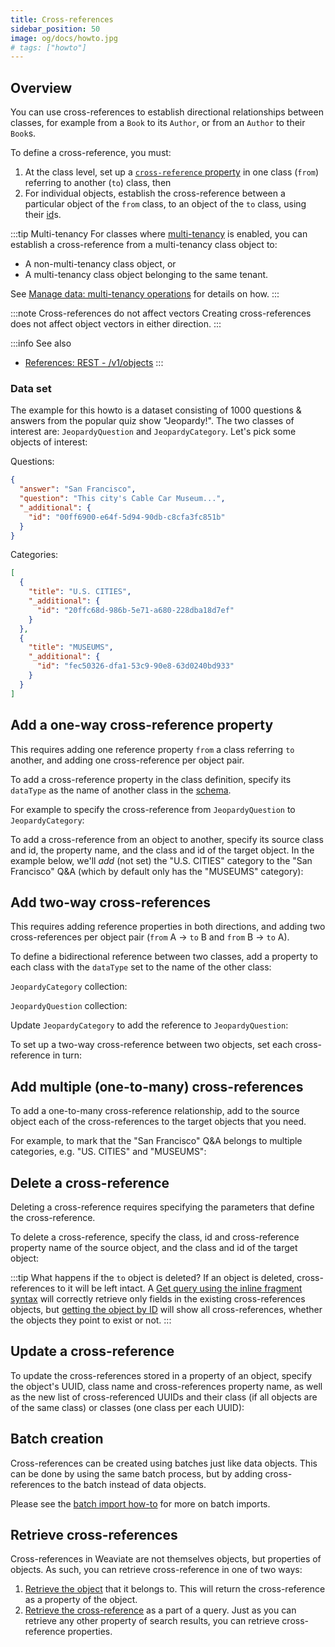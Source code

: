 ```yaml
---
title: Cross-references
sidebar_position: 50
image: og/docs/howto.jpg
# tags: ["howto"]
---
```





## Overview

You can use cross-references to establish directional relationships between classes, for example from a `Book` to its `Author`, or from an `Author` to their `Book`s.

To define a cross-reference, you must:
1. At the class level, set up a [`cross-reference` property](../config-refs/datatypes.md#datatype-cross-reference) in one class (`from`) referring to another (`to`) class, then
2. For individual objects, establish the cross-reference between a particular object of the `from` class, to an object of the `to` class, using their [id](../api/graphql/additional-properties.md#id)s.

:::tip Multi-tenancy
For classes where [multi-tenancy](../concepts/data.md#multi-tenancy) is enabled, you can establish a cross-reference from a multi-tenancy class object to:
- A non-multi-tenancy class object, or
- A multi-tenancy class object belonging to the same tenant.

See [Manage data: multi-tenancy operations](./multi-tenancy.md#cross-references) for details on how.
:::

:::note Cross-references do not affect vectors
Creating cross-references does not affect object vectors in either direction.
:::

:::info See also
- [References: REST - /v1/objects](../api/rest/objects.md#cross-references)
:::


### Data set

<!-- Commented this out for now as the package is unofficial -->
<!-- (available in the [weaviate-demo-datasets](https://pypi.org/project/weaviate-demo-datasets/) Python package) -->

The example for this howto is a dataset consisting of 1000 questions & answers from the popular quiz show "Jeopardy!". The two classes of interest are: `JeopardyQuestion` and `JeopardyCategory`. Let's pick some objects of interest:

Questions:

```json
{
  "answer": "San Francisco",
  "question": "This city's Cable Car Museum...",
  "_additional": {
    "id": "00ff6900-e64f-5d94-90db-c8cfa3fc851b"
  }
}
```

Categories:

```json
[
  {
    "title": "U.S. CITIES",
    "_additional": {
      "id": "20ffc68d-986b-5e71-a680-228dba18d7ef"
    }
  },
  {
    "title": "MUSEUMS",
    "_additional": {
      "id": "fec50326-dfa1-53c9-90e8-63d0240bd933"
    }
  }
]
```


## Add a one-way cross-reference property

This requires adding one reference property `from` a class referring `to` another, and adding one cross-reference per object pair.

To add a cross-reference property in the class definition, specify its `dataType` as the name of another class in the [schema](../tutorials/schema.md).

For example to specify the cross-reference from `JeopardyQuestion` to `JeopardyCategory`:

<FilteredTextBlock
  text={PyCode}
  startMarker="# CrossRefDefinition"
  endMarker="# END CrossRefDefinition"
  language="py"
/>

To add a cross-reference from an object to another, specify its source class and id, the property name, and the class and id of the target object. In the example below, we'll _add_ (not set) the "U.S. CITIES" category to the "San Francisco" Q&A (which by default only has the "MUSEUMS" category):

<Tabs groupId="languages">
  <TabItem value="py" label="Python (v4)">
    <FilteredTextBlock
      text={PyCode}
      startMarker="# OneWay Python"
      endMarker="# END OneWay Python"
      language="py"
    />
  </TabItem>

  <TabItem value="py3" label="Python (v3)">
    <FilteredTextBlock
      text={PyCodeV3}
      startMarker="# OneWay Python"
      endMarker="# END OneWay Python"
      language="py"
    />
  </TabItem>

  <TabItem value="js" label="JavaScript/TypeScript">
    <FilteredTextBlock
      text={TSCode}
      startMarker="// OneWay TS"
      endMarker="// END OneWay TS"
      language="ts"
    />
  </TabItem>

  <TabItem value="java" label="Java">
    <FilteredTextBlock
      text={JavaCode}
      startMarker="// OneWay Java"
      endMarker="// END OneWay Java"
      language="java"
    />
  </TabItem>

  <TabItem value="go" label="Go">
    <FilteredTextBlock
      text={GoCode}
      startMarker="// OneWay Go"
      endMarker="// END OneWay Go"
      language="go"
    />
  </TabItem>
</Tabs>


## Add two-way cross-references

This requires adding reference properties in both directions, and adding two cross-references per object pair (`from` A -> `to` B and `from` B -> `to` A).

To define a bidirectional reference between two classes, add a property to each class with the `dataType` set to the name of the other class:

`JeopardyCategory` collection:
<FilteredTextBlock
  text={PyCode}
  startMarker="# START Collections TwoWay Category1"
  endMarker="# END Collections TwoWay Category1"
  language="python"
/>


`JeopardyQuestion` collection:
<FilteredTextBlock
  text={PyCode}
  startMarker="# START Collections TwoWay Question"
  endMarker="# END Collections TwoWay Question"
  language="python"
/>

Update `JeopardyCategory` to add the reference to `JeopardyQuestion`:
<FilteredTextBlock
  text={PyCode}
  startMarker="# START Collections TwoWay Category2"
  endMarker="# END Collections TwoWay Category2"
  language="python"
/>


To set up a two-way cross-reference between two objects, set each cross-reference in turn:

<Tabs groupId="languages">
  <TabItem value="py" label="Python (v4)">
    <FilteredTextBlock
      text={PyCode}
      startMarker="# TwoWay Python"
      endMarker="# END TwoWay Python"
      language="py"
    />
  </TabItem>

  <TabItem value="py3" label="Python (v3)">
    <FilteredTextBlock
      text={PyCodeV3}
      startMarker="# TwoWay Python"
      endMarker="# END TwoWay Python"
      language="py"
    />
  </TabItem>

  <TabItem value="js" label="JavaScript/TypeScript">
    <FilteredTextBlock
      text={TSCode}
      startMarker="// TwoWay TS"
      endMarker="// END TwoWay TS"
      language="ts"
    />
  </TabItem>

  <TabItem value="java" label="Java">
    <FilteredTextBlock
      text={JavaCode}
      startMarker="// TwoWay Java"
      endMarker="// END TwoWay Java"
      language="java"
    />
  </TabItem>

  <TabItem value="go" label="Go">
    <FilteredTextBlock
      text={GoCode}
      startMarker="// TwoWay Go"
      endMarker="// END TwoWay Go"
      language="go"
    />
  </TabItem>
</Tabs>


## Add multiple (one-to-many) cross-references

To add a one-to-many cross-reference relationship, add to the source object each of the cross-references to the target objects that you need.

For example, to mark that the "San Francisco" Q&A belongs to multiple categories, e.g. "US. CITIES" and "MUSEUMS":

<Tabs groupId="languages">
  <TabItem value="py" label="Python (v4)">
    <FilteredTextBlock
      text={PyCode}
      startMarker="# Multiple Python"
      endMarker="# END Multiple Python"
      language="py"
    />
  </TabItem>

  <TabItem value="py3" label="Python (v3)">
    <FilteredTextBlock
      text={PyCodeV3}
      startMarker="# Multiple Python"
      endMarker="# END Multiple Python"
      language="py"
    />
  </TabItem>

  <TabItem value="js" label="JavaScript/TypeScript">
    <FilteredTextBlock
      text={TSCode}
      startMarker="// Multiple TS"
      endMarker="// END Multiple TS"
      language="ts"
    />
  </TabItem>

  <TabItem value="java" label="Java">
    <FilteredTextBlock
      text={JavaCode}
      startMarker="// Multiple Java"
      endMarker="// END Multiple Java"
      language="java"
    />
  </TabItem>

  <TabItem value="go" label="Go">
    <FilteredTextBlock
      text={GoCode}
      startMarker="// Multiple Go"
      endMarker="// END Multiple Go"
      language="go"
    />
  </TabItem>
</Tabs>


## Delete a cross-reference

Deleting a cross-reference requires specifying the parameters that define the cross-reference.

To delete a cross-reference, specify the class, id and cross-reference property name of the source object, and the class and id of the target object:

<Tabs groupId="languages">
  <TabItem value="py" label="Python (v4)">
    <FilteredTextBlock
      text={PyCode}
      startMarker="# Delete Python"
      endMarker="# END Delete Python"
      language="py"
    />
  </TabItem>

  <TabItem value="py3" label="Python (v3)">
    <FilteredTextBlock
      text={PyCodeV3}
      startMarker="# Delete Python"
      endMarker="# END Delete Python"
      language="py"
    />
  </TabItem>

  <TabItem value="js" label="JavaScript/TypeScript">
    <FilteredTextBlock
      text={TSCode}
      startMarker="// Delete TS"
      endMarker="// END Delete TS"
      language="ts"
    />
  </TabItem>

  <TabItem value="java" label="Java">
    <FilteredTextBlock
      text={JavaCode}
      startMarker="// Delete Java"
      endMarker="// END Delete Java"
      language="java"
    />
  </TabItem>

  <TabItem value="go" label="Go">
    <FilteredTextBlock
      text={GoCode}
      startMarker="// Delete Go"
      endMarker="// END Delete Go"
      language="go"
    />
  </TabItem>
</Tabs>

:::tip
What happens if the `to` object is deleted?
If an object is deleted, cross-references to it will be left intact. A [Get query using the inline fragment syntax](../search/basics.md#retrieve-cross-referenced-properties) will correctly retrieve only fields in the existing cross-references objects, but [getting the object by ID](../api/rest/objects.md#get-a-data-object) will show all cross-references, whether the objects they point to exist or not.
:::


## Update a cross-reference

To update the cross-references stored in a property of an object, specify the object's UUID, class name and cross-references property name, as well as the new list of cross-referenced UUIDs and their class (if all objects are of the same class) or classes (one class per each UUID):

<Tabs groupId="languages">
  <TabItem value="py" label="Python (v4)">
    <FilteredTextBlock
      text={PyCode}
      startMarker="# Update Python"
      endMarker="# END Update Python"
      language="py"
    />
  </TabItem>

  <TabItem value="py3" label="Python (v3)">
    <FilteredTextBlock
      text={PyCodeV3}
      startMarker="# Update Python"
      endMarker="# END Update Python"
      language="py"
    />
  </TabItem>

  <TabItem value="js" label="JavaScript/TypeScript">
    <FilteredTextBlock
      text={TSCode}
      startMarker="// Update TS"
      endMarker="// END Update TS"
      language="ts"
    />
  </TabItem>

  <TabItem value="java" label="Java">
    <FilteredTextBlock
      text={JavaCode}
      startMarker="// Update Java"
      endMarker="// END Update Java"
      language="java"
    />
  </TabItem>

  <TabItem value="go" label="Go">
    <FilteredTextBlock
      text={GoCode}
      startMarker="// Update Go"
      endMarker="// END Update Go"
      language="go"
    />
  </TabItem>
</Tabs>

## Batch creation

Cross-references can be created using batches just like data objects. This can be done by using the same batch process, but by adding cross-references to the batch instead of data objects.

Please see the [batch import how-to](./import.mdx) for more on batch imports.


## Retrieve cross-references

Cross-references in Weaviate are not themselves objects, but properties of objects. As such, you can retrieve cross-reference in one of two ways:
1. [Retrieve the object](../api/rest/objects.md#get-a-data-object) that it belongs to. This will return the cross-reference as a property of the object.
1. [Retrieve the cross-reference](../search/basics.md#retrieve-cross-referenced-properties) as a part of a query. Just as you can retrieve any other property of search results, you can retrieve cross-reference properties.



<DocsMoreResources />
